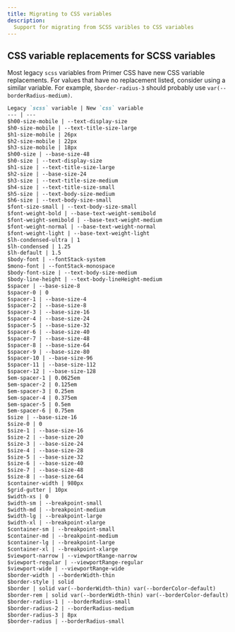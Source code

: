 ```yaml
---
title: Migrating to CSS variables
description:
  Support for migrating from SCSS varibles to CSS variables
---
```


## CSS variable replacements for SCSS variables

Most legacy `scss` variables from Primer CSS have new CSS variable replacements. For values that have no replacement listed, consider using a similar variable. For example, `$border-radius-3` should probably use `var(--borderRadius-medium)`.

```markdown
Legacy `scss` variable | New `css` variable
--- | ---
$h00-size-mobile | --text-display-size
$h0-size-mobile | --text-title-size-large
$h1-size-mobile | 26px
$h2-size-mobile | 22px
$h3-size-mobile | 18px
$h00-size | --base-size-48
$h0-size | --text-display-size
$h1-size | --text-title-size-large
$h2-size | --base-size-24
$h3-size | --text-title-size-medium
$h4-size | --text-title-size-small
$h5-size | --text-body-size-medium
$h6-size | --text-body-size-small
$font-size-small | --text-body-size-small
$font-weight-bold | --base-text-weight-semibold
$font-weight-semibold | --base-text-weight-medium
$font-weight-normal | --base-text-weight-normal
$font-weight-light | --base-text-weight-light
$lh-condensed-ultra | 1
$lh-condensed | 1.25
$lh-default | 1.5
$body-font | --fontStack-system
$mono-font | --fontStack-monospace
$body-font-size | --text-body-size-medium
$body-line-height | --text-body-lineHeight-medium
$spacer | --base-size-8
$spacer-0 | 0
$spacer-1 | --base-size-4
$spacer-2 | --base-size-8
$spacer-3 | --base-size-16
$spacer-4 | --base-size-24
$spacer-5 | --base-size-32
$spacer-6 | --base-size-40
$spacer-7 | --base-size-48
$spacer-8 | --base-size-64
$spacer-9 | --base-size-80
$spacer-10 | --base-size-96
$spacer-11 | --base-size-112
$spacer-12 | --base-size-128
$em-spacer-1 | 0.0625em
$em-spacer-2 | 0.125em
$em-spacer-3 | 0.25em
$em-spacer-4 | 0.375em
$em-spacer-5 | 0.5em
$em-spacer-6 | 0.75em
$size | --base-size-16
$size-0 | 0
$size-1 | --base-size-16
$size-2 | --base-size-20
$size-3 | --base-size-24
$size-4 | --base-size-28
$size-5 | --base-size-32
$size-6 | --base-size-40
$size-7 | --base-size-48
$size-8 | --base-size-64
$container-width | 980px
$grid-gutter | 10px
$width-xs | 0
$width-sm | --breakpoint-small
$width-md | --breakpoint-medium
$width-lg | --breakpoint-large
$width-xl | --breakpoint-xlarge
$container-sm | --breakpoint-small
$container-md | --breakpoint-medium
$container-lg | --breakpoint-large
$container-xl | --breakpoint-xlarge
$viewport-narrow | --viewportRange-narrow
$viewport-regular | --viewportRange-regular
$viewport-wide | --viewportRange-wide
$border-width | --borderWidth-thin
$border-style | solid
$border | solid var(--borderWidth-thin) var(--borderColor-default)
$border-rem | solid var(--borderWidth-thin) var(--borderColor-default)
$border-radius-1 | --borderRadius-small
$border-radius-2 | --borderRadius-medium
$border-radius-3 | 8px
$border-radius | --borderRadius-small
